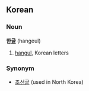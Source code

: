 ==Korean==
===Noun===
'''한[[글]]''' (hangeul)

# [[hangul]], Korean letters

===Synonym===
*[[조선글]] (used in North Korea)